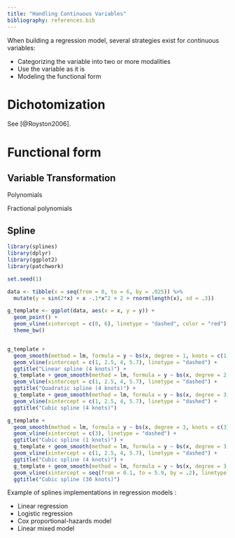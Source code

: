 ```yaml
---
title: "Handling Continuous Variables"
bibliography: references.bib
---
```


When building a regression model, several strategies exist for continuous variables:

-   Categorizing the variable into two or more modalities
-   Use the variable as it is
-   Modeling the functional form

# Dichotomization

See [@Royston2006].

# Functional form

## Variable Transformation

Polynomials

Fractional polynomials

## Spline

```r
library(splines)
library(dplyr)
library(ggplot2)
library(patchwork)

set.seed(1)
```

```r
data <- tibble(x = seq(from = 0, to = 6, by = .025)) %>%
  mutate(y = sin(2*x) + x -.1*x^2 + 2 + rnorm(length(x), sd = .3))

g_template <- ggplot(data, aes(x = x, y = y)) +
  geom_point() +
  geom_vline(xintercept = c(0, 6), linetype = "dashed", color = "red") +
  theme_bw()


g_template + 
  geom_smooth(method = lm, formula = y ~ bs(x, degree = 1, knots = c(1, 2.5, 4, 5.7))) +
  geom_vline(xintercept = c(1, 2.5, 4, 5.7), linetype = "dashed") +
  ggtitle("Linear spline (4 knots)") +
  g_template + geom_smooth(method = lm, formula = y ~ bs(x, degree = 2, knots = c(1, 2.5, 4, 5.7))) +
  geom_vline(xintercept = c(1, 2.5, 4, 5.7), linetype = "dashed") +
  ggtitle("Quadratic spline (4 knots)") +
  g_template + geom_smooth(method = lm, formula = y ~ bs(x, degree = 3, knots = c(1, 2.5, 4, 5.7))) +
  geom_vline(xintercept = c(1, 2.5, 4, 5.7), linetype = "dashed") +
  ggtitle("Cubic spline (4 knots)")

g_template + 
  geom_smooth(method = lm, formula = y ~ bs(x, degree = 3, knots = c(3))) +
  geom_vline(xintercept = c(3), linetype = "dashed") +
  ggtitle("Cubic spline (1 knots)") +
  g_template + geom_smooth(method = lm, formula = y ~ bs(x, degree = 3, knots = c(1, 2.5, 4, 5.7))) +
  geom_vline(xintercept = c(1, 2.5, 4, 5.7), linetype = "dashed") +
  ggtitle("Cubic spline (4 knots)") +
  g_template + geom_smooth(method = lm, formula = y ~ bs(x, degree = 3, knots = seq(from = 0.1, to = 5.9, by = .2))) +
  geom_vline(xintercept = seq(from = 0.1, to = 5.9, by = .2), linetype = "dashed") +
  ggtitle("Cubic spline (30 knots)")
```

Example of splines implementations in regression models :

-   Linear regression
-   Logistic regression
-   Cox proportional-hazards model
-   Linear mixed model
